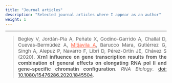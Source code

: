 ```yaml
---
title: "Journal articles"
description: "Selected journal articles where I appear as an author"
weight: 1
---
```


---

> <p align='justify' style="font-size:15px;"> Begley V, Jordán-Pla A, Peñate X, Godino-Garrido A, Challal D, Cuevas-Bermúdez A, <ins style="color:Tomato;">Mitjavila A</ins>, Barucco Mara, Gutiérrez G, Singh A, Alepuz P, Navarro F, Libri D, Pérez-Ortín JE, Chávez S (2020). **Xrn1 influence on gene transcription results from the combination of general effects on elongating RNA pol II and gene-specific chromatin configuration**. *RNA Biology*. [doi: 10.1080/15476286.2020.1845504](https://doi.org/10.1080/15476286.2020.1845504).</p>



